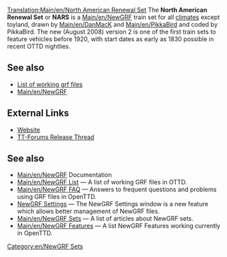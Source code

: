 [[Translation:Main/en/North American Renewal Set]]
{{en/Infobox NewGRF|setname= North American Renewal Set
|screenshot=
|artist= DanMack and PikkaBird
|coder= PikkaBird
|focus= Trains
|homepage= users.tt-forums.net/pikka/wiki/index.php?title=North_American_Renewal_Set
|homepagename= North American Renewal Set on PikkaWiki
|copyright= copyrighted
}}
The '''North American Renewal Set''' or '''NARS''' is a [[Main/en/NewGRF]] train set for all [[Main/en/Climates|climate]]s except toyland, drawn by [[Main/en/DanMacK]] and [[Main/en/PikkaBird]] and coded by PikkaBird.  The new (August 2008) version 2 is one of the first train sets to feature vehicles before 1920, with start dates as early as 1830 possible in recent OTTD nightlies.

== See also ==
*[[Main/en/NewGRF List|List of working grf files]]
*[[Main/en/NewGRF]]

==External Links==
*[http://users.tt-forums.net/pikka/wiki/index.php?title=North_American_Renewal_Set Website]
*[http://www.tt-forums.net/viewtopic.php?f=26&t=39293 TT-Forums Release Thread]

== See also ==
* [[Main/en/NewGRF]] Documentation
* [[Main/en/NewGRF List]] &mdash; A list of working GRF files in OTTD.
* [[Main/en/NewGRF FAQ]] &mdash; Answers to frequent questions and problems using GRF files in OpenTTD.
* [[Main/en/NewGRF#Activating NewGRFs|NewGRF Settings]] &mdash; The NewGRF Settings window is a new feature which allows better management of NewGRF files. 
* [[Main/en/NewGRF Sets]] &mdash; A list of articles about NewGRF sets.
* [[Main/en/NewGRF Features]] &mdash; A list NewGRF Features working currently in OpenTTD.

[[Category:en/NewGRF Sets]]
